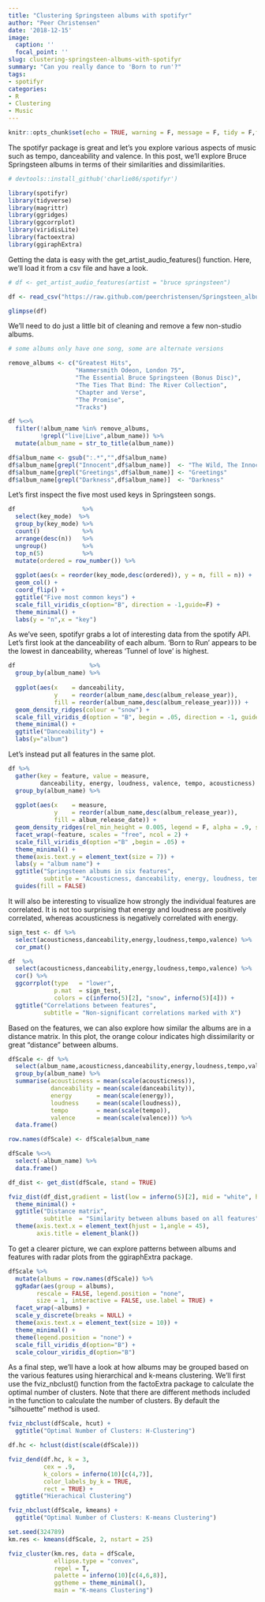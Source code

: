 ```yaml
---
title: "Clustering Springsteen albums with spotifyr"
author: "Peer Christensen"
date: '2018-12-15'
image:
  caption: ''
  focal_point: ''
slug: clustering-springsteen-albums-with-spotifyr
summary: "Can you really dance to 'Born to run'?"
tags: 
- spotifyr
categories:
- R
- Clustering
- Music
---
```



```r
knitr::opts_chunk$set(echo = TRUE, warning = F, message = F, tidy = F,fig.width= 8, fig.height=8)
```  


The spotifyr package is great and let's you explore various aspects of music such as tempo, danceability and valence.
In this post, we'll explore Bruce Springsteen albums in terms of their similarities and dissimilarities.

```r
# devtools::install_github('charlie86/spotifyr')

library(spotifyr)
library(tidyverse)
library(magrittr)
library(ggridges)
library(ggcorrplot)
library(viridisLite)
library(factoextra)
library(ggiraphExtra)
```

Getting the data is easy with the get_artist_audio_features() function. Here, we'll load it from a csv file and have a look.

```r
# df <- get_artist_audio_features(artist = "bruce springsteen")

df <- read_csv("https://raw.github.com/peerchristensen/Springsteen_album_clusters/master/springsteen_albums.csv")

glimpse(df)
```

We'll need to do just a little bit of cleaning and remove a few non-studio albums.
 
```r
# some albums only have one song, some are alternate versions

remove_albums <- c("Greatest Hits",
                   "Hammersmith Odeon, London 75",
                   "The Essential Bruce Springsteen (Bonus Disc)",
                   "The Ties That Bind: The River Collection",
                   "Chapter and Verse",
                   "The Promise",
                   "Tracks")

df %<>% 
  filter(!album_name %in% remove_albums,
         !grepl("live|Live",album_name)) %>%
  mutate(album_name = str_to_title(album_name))

df$album_name <- gsub(":.*","",df$album_name)
df$album_name[grepl("Innocent",df$album_name)]  <- "The Wild, The Innocent.."
df$album_name[grepl("Greetings",df$album_name)] <- "Greetings"
df$album_name[grepl("Darkness",df$album_name)]  <- "Darkness"
```

Let's first inspect the five most used keys in Springsteen songs.

```r
df                   %>% 
  select(key_mode)  %>%
  group_by(key_mode) %>%
  count()            %>%
  arrange(desc(n))   %>%
  ungroup()          %>%
  top_n(5)           %>%
  mutate(ordered = row_number()) %>%
  
  ggplot(aes(x = reorder(key_mode,desc(ordered)), y = n, fill = n)) +
  geom_col() +
  coord_flip() +
  ggtitle("Five most common keys") +
  scale_fill_viridis_c(option="B", direction = -1,guide=F) +
  theme_minimal() +
  labs(y = "n",x = "key")
```

As we've seen, spotifyr grabs a lot of interesting data from the spotify API. Let's first look at the danceability of each album. 'Born to Run' appears to be the lowest in danceability, whereas 'Tunnel of love' is highest.

```r
df                     %>% 
  group_by(album_name) %>%
  
  ggplot(aes(x    = danceability, 
             y    = reorder(album_name,desc(album_release_year)),
             fill = reorder(album_name,desc(album_release_year)))) +
  geom_density_ridges(colour = "snow") +
  scale_fill_viridis_d(option = "B", begin = .05, direction = -1, guide = F) +
  theme_minimal() +
  ggtitle("Danceability") +
  labs(y="album")
```

Let's instead put all features in the same plot.

```r
df %>% 
  gather(key = feature, value = measure, 
         danceability, energy, loudness, valence, tempo, acousticness) %>%
  group_by(album_name) %>%
  
  ggplot(aes(x    = measure, 
             y    = reorder(album_name,desc(album_release_year)), 
             fill = album_release_date)) +
  geom_density_ridges(rel_min_height = 0.005, legend = F, alpha = .9, size = .2, colour = "snow") +
  facet_wrap(~feature, scales = "free", ncol = 2) +
  scale_fill_viridis_d(option ="B" ,begin = .05) +
  theme_minimal() +
  theme(axis.text.y = element_text(size = 7)) +
  labs(y = "album name") +
  ggtitle("Springsteen albums in six features",
          subtitle = "Acousticness, danceability, energy, loudness, tempo and valence") +
  guides(fill = FALSE)
```

It will also be interesting to visualize how strongly the individual features are correlated. It is not too surprising that energy and loudness are positively correlated, whereas acousticness is negatively correlated with energy.

```r
sign_test <- df %>% 
  select(acousticness,danceability,energy,loudness,tempo,valence) %>%
  cor_pmat()

df  %>% 
  select(acousticness,danceability,energy,loudness,tempo,valence) %>%
  cor() %>%
  ggcorrplot(type   = "lower", 
             p.mat  = sign_test,
             colors = c(inferno(5)[2], "snow", inferno(5)[4])) +
  ggtitle("Correlations between features",
          subtitle = "Non-significant correlations marked with X")

```

Based on the features, we can also explore how similar the albums are in a distance matrix. In this plot, the orange colour indicates high dissimilarity or great "distance" between albums.

```r
dfScale <- df %>%
  select(album_name,acousticness,danceability,energy,loudness,tempo,valence) %>%
  group_by(album_name) %>%
  summarise(acousticness = mean(scale(acousticness)),
            danceability = mean(scale(danceability)),
            energy       = mean(scale(energy)),
            loudness     = mean(scale(loudness)),
            tempo        = mean(scale(tempo)),
            valence      = mean(scale(valence))) %>%
  data.frame()

row.names(dfScale) <- dfScale$album_name

dfScale %<>% 
  select(-album_name) %>%
  data.frame()

df_dist <- get_dist(dfScale, stand = TRUE)

fviz_dist(df_dist,gradient = list(low = inferno(5)[2], mid = "white", high = inferno(5)[4])) +
  theme_minimal() +
  ggtitle("Distance matrix",
          subtitle  = "Similarity between albums based on all features") +
  theme(axis.text.x = element_text(hjust = 1,angle = 45),
        axis.title = element_blank())

```

To get a clearer picture, we can explore patterns between albums and features with radar plots from the ggiraphExtra package.

```r
dfScale %>%
  mutate(albums = row.names(dfScale)) %>%
  ggRadar(aes(group = albums), 
        rescale = FALSE, legend.position = "none",
        size = 1, interactive = FALSE, use.label = TRUE) +
  facet_wrap(~albums) + 
  scale_y_discrete(breaks = NULL) +
  theme(axis.text.x = element_text(size = 10)) +
  theme_minimal() +
  theme(legend.position = "none") +
  scale_fill_viridis_d(option="B") +
  scale_colour_viridis_d(option="B")
```

As a final step, we'll have a look at how albums may be grouped based on the various features using hierarchical and k-means clustering. We'll first use the fviz_nbclust() function from the factoExtra package to calculate the optimal number of clusters. Note that there are different methods included in the function to calculate the number of clusters. By default the "silhouette" method is used.

```r
fviz_nbclust(dfScale, hcut) +
  ggtitle("Optimal Number of Clusters: H-Clustering")
```

```r
df.hc <- hclust(dist(scale(dfScale)))

fviz_dend(df.hc, k = 3,
          cex = .9,
          k_colors = inferno(10)[c(4,7)],
          color_labels_by_k = TRUE, 
          rect = TRUE) +
  ggtitle("Hierachical Clustering")
```

```r
fviz_nbclust(dfScale, kmeans) +
  ggtitle("Optimal Number of Clusters: K-means Clustering")
```

```r
set.seed(324789)
km.res <- kmeans(dfScale, 2, nstart = 25)

fviz_cluster(km.res, data = dfScale,
             ellipse.type = "convex",
             repel = T,
             palette = inferno(10)[c(4,6,8)],
             ggtheme = theme_minimal(),
             main = "K-means Clustering") 
```


